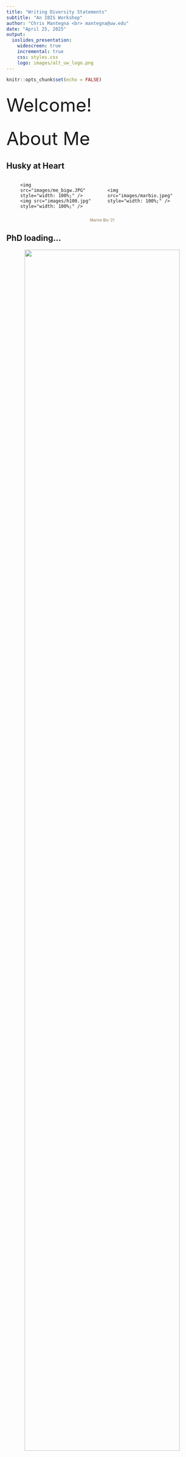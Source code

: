 ```yaml
---
title: "Writing Diversity Statements"
subtitle: "An IBIS Workshop"
author: "Chris Mantegna <br> mantegna@uw.edu"
date: "April 25, 2025"
output: 
  ioslides_presentation:
    widescreen: true
    incremental: true
    css: styles.css
    logo: images/alt_uw_logo.png
---
```


```r
knitr::opts_chunk$set(echo = FALSE)

```

## {.flexbox .vcenter .bigger}
<font size="12">
Welcome!
</font>

## {.flexbox .vcenter .bigger}
<font size="10">
About Me
</font>

## Husky at Heart

<div style="display: flex; align-items: center; justify-content: center; gap: 2em;">
  
  <div style="display: flex; flex-direction: column; gap: 1em; width: 40%;">
    <img src="images/me_bigw.JPG" style="width: 100%;" />
    <img src="images/h100.jpg" style="width: 100%;" />
  </div>

  <div style="width: 40%;">
    <img src="images/marbio.jpeg" style="width: 100%;" />
  </div>
  
</div>

<div style="font-size: 70%; text-align: center; margin-top: 1em; color: #85754d;">
Marine Bio '21
</div>

## PhD loading...

<div style="text-align: center; margin-bottom: 1em;">
  <img src="images/boundless.jpg" style="width: 90%; border-radius: 6px;" />
</div>

<div style="display: flex; justify-content: center; gap: 2em;">
  <img src="images/2023yi_dock.jpeg" style="height: 160px; width: auto; object-fit: cover; border-radius: 6px;" />
  <img src="images/outplant.jpg" style="height: 160px; width: auto; object-fit: cover; border-radius: 6px;" />
  <img src="images/2024_innovators.jpg" style="height: 160px; width: auto; object-fit: cover; border-radius: 6px;" />
</div>

<div style="font-size: 70%; text-align: center; margin-top: 1em; color: #85754d;">
  Interrogating Conservation in Puget Sound via Community- engaged Science
</div>


## Educator & Joy- Dealer

<div style="text-align: center;">
  <img src="images/int_kids.jpeg" style="width:30%; margin: 0 1%;" />
  <img src="images/24yi_group.jpeg" style="width:30%; margin: 0 1%;" />
  <img src="images/sicb2025.jpeg" style="width:30%; margin: 0 1%;" />
</div>

<div style="font-size: 70%; text-align: center; margin-top: 1em; color: #85754d;">
You've gotta find joy before you can do the hard work
</div>

## {.flexbox .vcenter .bigger}
<font size="10">
About You
</font>

## {data-background=images/boxer.jpeg data-background-size=50% .futnote}

If you could pick up a walk-up song, what would it be?
<div class="notes">
Please share your name, how you're feeling & a walk-up song
</div>

## {.flexbox .vcenter .bigger}
<font size="12">
What is a Diversity Statement?
</font>

- Also known as a Perspectives or Experience Statement
- One of three statements in an application package
- Least clear and most misunderstood piece of the package

## {.flexbox .vcenter}
Timeline | Inception of the Diversity Statement

- Early 2000s in the UC system
- Early 2010s Widely adopted by universities for faculty positions
- Mid 2010s Called into question by creating the false dichotomy of DEI v Merit- based hiring
- 2018 UC system made the statements mandatory for tenure-track position applications

## {.flexbox .vcenter}
Timeline | Current State of the Statement

- 2020 Near complete adoption of the practice **allegedly** in response to the murder of George Floyd
- 2022 UW rejected making the statement a requirement for tenure-track applications
- 2023 Banned in public institutions in Texas, North Carolina and Missouri
- 2025 it is often a requirement in non-tenure track applications, often optional

## {.flexbox .vcenter}
Purpose

- Academic search committees can gauge a candidate's 'fit' with the institution/ student body
- Documentation method to include the unpaid labor and often overlooked work of non-majority candidates

## {.flexbox .vcenter .bigger}
<font size="12">
So, *what* is it actually?
</font>

## {.flexbox .vcenter}
It is

- Fundamental demonstration of your values, commitments and capabilities in an academic position
- Three areas of demonstration - the core of the academic position
  - Research
  - Teaching
  - Service
- Another opportunity to stand out

## {.flexbox .vcenter .bigger}
<font size="12">
What it is *not*
</font>

## {.flexbox .vcenter}
It is not

- About you 
  - Your identities 
  - Your privileges 
- Not a chance to medal in the Oppression Olympics
- Not a savior narrative, nor a
  - Pie in the Sky
  - We are the World
  - Ideological pontification

## {.flexbox .vcenter}
How does it fit in your application package?

- Teaching Statement highlights your
  - Philosophy in practice
  - Qualifications
  - Future contributions 
- Research Statement highlights your
  - Direction and purpose of scientific inquiry
  - Funding capabilities
  - Collaborative potential and broader field contributions


## {data-background=images/dancer.jpeg data-background-size=70% .futnote}
Bow on the package 

## {.flexbox .vcenter .bigger}
<font size="12">
Why write one?
</font>

## {.flexbox .vcenter}
Why?

- Demonstrate your alignment with the institution's mission, vision & values (MVV)
- Opportunity to expand on what you’ve written in your teaching & research statements
- Showcases your understanding of ‘DEI’ beyond visible diversity
- Thematically present yourself as the complete package by weaving your narrative across all 3 statements

## {.flexbox .vcenter .bigger}
<font size="12">
How to Write a Diversity Statement
</font>

## {.flexbox .vcenter}
Preparation | Things You'll Need

1) Institution's MVV
2) Writing Tool/ Laptop
3) Your CV

## {.flexbox .vcenter .bigger}
<font size="12">
Process <br> Step 1 of 5: Institution's MVV
</font>

1) What resonates?
2) What's itchy?
3) What feels genuine?
4) What's aspirational?

## {.flexbox .vcenter .bigger}
<font size="12">
Process <br> Step 2 of 5: Reflection
</font>

1) Identity/ Privilege Wheel inventory
2) Values + Teaching Philosophy Alignment
3) Knowledge of current research in pedagogy/ research/ student engagement

## {.flexbox .vcenter .bigger}
<font size="12">
Process <br> Step 3 of 5: Run the Stats
</font>

1) List SPECIFIC activities you’ve created/ participated in
2) List SPECIFIC organizations you’ve created/ participated in
3) List SPECIFIC teaching tactics/ strategies you’ve employed 
4) List SPECIFIC research process accommodations/ protocols/ etc. that you’ve created

## {.flexbox .vcenter .bigger}
<font size="12">
Process <br> Step 4 of 5: Synthesis
</font>

1) What is sticking out to you?
2) Are you balanced across the 3 areas (research, teaching, service)
3) How are you feeling? 

## {.flexbox .vcenter .bigger}
<font size="12">
Process <br> Step 5 of 5: Drafting the Statement
</font>

- Framing here is key 
- Reinforce how you and your work align with the institution’s MVV
- Hook your reader - personal anecdote
- Tell a cohesive story with specific examples

## {.flexbox .vcenter .bigger}
<font size="12">
Things to Keep in Mind
</font>

## {.flexbox .vcenter}
Pitfalls to Avoid

- Over-sharing your personal story
- Over-sanitizing your statement is a red flag 
- Self depreciation due to your privilege *or* 
- Trauma dumping to prove you've 'earned it'

## {.flexbox .vcenter}
Pitfalls to Avoid

- False equivalencies - hyperbole and rhetoric are not useful tools here
- Lack of specificity - theory is just an unpracticed thought in this regard
- Trying to make a dollar out of 15 cents - don't oversell or inflate your experiences

## {.flexbox .vcenter}
Tips for Writing & Editing

- Remember: “Diversity statements are fundamentally about your values, commitments, and capabilities, and the ways it shapes your work.”
- Limited experience does not make you a terrible educator, just a new one.
  - Demonstrate what you’ve learned and how you can implement it. 
  - Don't let your beliefs around the *facts* to supersede the facts themselves
- Writing a positionality statement first 

## {.flexbox .vcenter} 
Tips for Writing & Editing

- Storyboarding or concept mapping your package makes this easier to visualize
- Updating your CV before beginning
- Tailor it to the institution and position
- Don't waste space repeating yourself
- Get another set of eyes on that joint! 

## {.flexbox .vcenter}
<font size="12">
Wrapping it up
</font>

## {.flexbox .vcenter}
Reminders

- Remember, it is not who you are, but what you can do
- Specificity, specificity, specificity!
- Connect this statement to your teaching and research statements for maximum impact

## {.flexbox .vcenter}
Resources

<div style="display: flex; justify-content: space-between; align-items: center;">
  <img src="images/gh_logo.jpeg" style="width:30%;"/>
  <img src="images/linktreesvg.svg" style="width:30%;"/>
</div>

<div style="font-size: 90%; text-align: center; margin-top: 1em; color: #85754d;">
  All content: github.com/ChrisMantegna/diversity_statements
</div>


